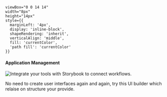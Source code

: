 


    viewBox="0 0 14 14" 
    width="8px" 
    height="14px" 
    style={{ 
      marginLeft: '4px',
      display: 'inline-block',
      shapeRendering: 'inherit',
      verticalAlign: 'middle',
      fill: 'currentColor',
      'path fill': 'currentColor'
    }}
>
  <path d="m11.1 7.35-5.5 5.5a.5.5 0 0 1-.7-.7L10.04 7 4.9 1.85a.5.5 0 1 1 .7-.7l5.5 5.5c.2.2.2.5 0 .7Z" />
</svg>

<Meta title="KnowledgeBase/Features/Applications" />

<div className="sb-container">
  <div className='sb-addon'>
    <div className='sb-addon-text'>
      <h4>Application Management</h4>
    </div>
    <div className='sb-addon-img'>
      <img src={Context} alt="Integrate your tools with Storybook to connect workflows." />
    </div>
  </div>
</div>
<div className="sb-container">
  <div className="sb-section">
    <p className="sb-section-item-paragraph">No need to create user interfaces again and again, try this UI builder which relaise on structure your provide.</p>
  </div>
</div>

<style>
  {`
  table {
    font-family: Arial, Helvetica, sans-serif;
    border-collapse: collapse;
    width: 100%;
  }

  table td, table th {
    border: 1px solid #ddd;
    padding: 8px;
  }

  table tr:nth-child(even){background-color: #f2f2f2;}

  table tr:hover {background-color: #ddd;}

  table th {
    padding: 2px 12px 0px;
    text-align: left;
    line-height: 5px;
  }
  .sb-section-item-paragraph-no-padding>p{
    margin: 0px; !important
  }
  .sb-container {
    margin-bottom: 48px;
  }

  .sb-section {
    width: 100%;
    display: flex;
    flex-direction: row;
    gap: 20px;
  }

  img {
    object-fit: cover;
  }

  .sb-section-title {
    margin-bottom: 32px;
    margin-top: 32px;
  }

  .sb-section a:not(h1 a, h2 a, h3 a) {
    font-size: 14px;
  }

  .sb-section-item, .sb-grid-item {
    flex: 1;
    display: flex;
    flex-direction: column;
  }

  .sb-section-item-heading {
    padding-top: 20px !important;
    padding-bottom: 5px !important;
    margin: 0 !important;
  }
  .sb-section-item-paragraph {
    margin: 0;
    padding-bottom: 10px;
  }

  .sb-section-item-paragraph-no-padding {
    margin: 0;
    padding-bottom: 2px;
  }

  .sb-chevron {
    margin-left: 5px;
  }

  .sb-features-grid {
    display: grid;
    grid-template-columns: repeat(2, 1fr);
    grid-gap: 32px 20px;
  }

  .sb-socials {
    display: grid;
    grid-template-columns: repeat(4, 1fr);
  }

  .sb-socials p {
    margin-bottom: 10px;
  }

  .sb-explore-image {
    max-height: 32px;
    align-self: flex-start;
  }

  .sb-addon {
    width: 100%;
    display: flex;
    align-items: center;
    position: relative;
    background-color: #EEF3F8;
    border-radius: 5px;
    border: 1px solid rgba(0, 0, 0, 0.05);
    background: #EEF3F8;
    height: 180px;
    margin-bottom: 48px;
    overflow: hidden;
  }

  .sb-addon-text {
    padding-left: 48px;
    max-width: 240px;
  }

  .sb-addon-text h4 {
    padding-top: 0px;
  }

  .sb-addon-img {
    position: absolute;
    left: 345px;
    top: 0;
    height: 100%;
    width: 200%;
    overflow: hidden;
  }

  .sb-addon-img img {
    width: 650px;
    transform: rotate(-15deg);
    margin-left: 40px;
    margin-top: -72px;
    box-shadow: 0 0 1px rgba(255, 255, 255, 0);
    backface-visibility: hidden;
  }

  @media screen and (max-width: 800px) {
    .sb-addon-img {
      left: 300px;
    }
  }

  @media screen and (max-width: 600px) {
    .sb-section {
      flex-direction: column;
    }

    .sb-features-grid {
      grid-template-columns: repeat(1, 1fr);
    }

    .sb-socials {
      grid-template-columns: repeat(2, 1fr);
    }

    .sb-addon {
      height: 280px;
      align-items: flex-start;
      padding-top: 32px;
      overflow: hidden;
    }

    .sb-addon-text {
      padding-left: 24px;
    }

    .sb-addon-img {
      right: 0;
      left: 0;
      top: 130px;
      bottom: 0;
      overflow: hidden;
      height: auto;
      width: 124%;
    }

    .sb-addon-img img {
      width: 1200px;
      transform: rotate(-12deg);
      margin-left: 0;
      margin-top: 48px;
      margin-bottom: -40px;
      margin-left: -24px;
    }
  }
  `}
</style>
